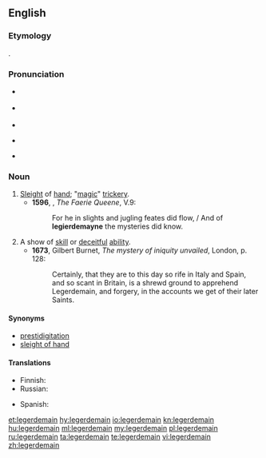 {{was wotd|2006|March|26}}
==English==

===Etymology===
{{borrowing|fr|léger de main|lit=light (weight) of hand}}.

===Pronunciation===
* {{a|UK}} {{IPA|/ˌlɛdʒədɨˈmeɪn/}}
* {{a|US}} {{IPA|/ˈlɛdʒəɹdəˌmeɪn/}}
* {{audio|en-us-legerdemain.ogg|Audio (US)|lang=en}}
* {{audio|En-uk-legerdemain.ogg|Audio (UK)|lang=en}}
*: {{rhymes|eɪn}}
* {{hyphenation|leg|er|de|main|lang=en}}

===Noun===
{{wikipedia}}
{{en-noun|-}}

# [[sleight|Sleight]] of [[hand]]; "[[magic]]" [[trickery]].
#*'''1596''', {{w|Edmund Spenser}}, ''The Faerie Queene'', V.9:
#*:For he in slights and jugling feates did flow, / And of '''legierdemayne''' the mysteries did know.
# A show of [[skill]] or [[deceitful]] [[ability]].
#*'''1673''', Gilbert Burnet, ''The mystery of iniquity unvailed'', London, p. 128:
#*:Certainly, that they are to this day so rife in Italy and Spain, and so scant in Britain, is a shrewd ground to apprehend Legerdemain, and forgery, in the accounts we get of their later Saints.

====Synonyms====
* [[prestidigitation]]
* [[sleight of hand]]

====Translations====
{{trans-top|sleight of hand}}
* Finnish: {{t+|fi|silmänkääntötemppu}}
* Russian: {{t|ru|ловкость рук|sc=Cyrl}}
{{trans-mid}}
* Spanish: {{t+|es|escamoteo|m}}
{{trans-bottom}}

[[et:legerdemain]]
[[hy:legerdemain]]
[[io:legerdemain]]
[[kn:legerdemain]]
[[hu:legerdemain]]
[[ml:legerdemain]]
[[my:legerdemain]]
[[pl:legerdemain]]
[[ru:legerdemain]]
[[ta:legerdemain]]
[[te:legerdemain]]
[[vi:legerdemain]]
[[zh:legerdemain]]